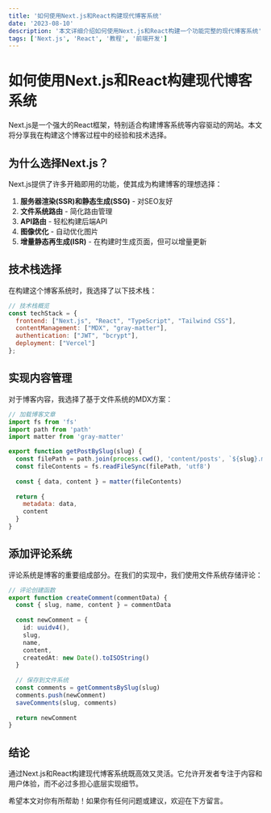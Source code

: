 ```yaml
---
title: '如何使用Next.js和React构建现代博客系统'
date: '2023-08-10'
description: '本文详细介绍如何使用Next.js和React构建一个功能完整的现代博客系统'
tags: ['Next.js', 'React', '教程', '前端开发']
---
```


# 如何使用Next.js和React构建现代博客系统

Next.js是一个强大的React框架，特别适合构建博客系统等内容驱动的网站。本文将分享我在构建这个博客过程中的经验和技术选择。

## 为什么选择Next.js？

Next.js提供了许多开箱即用的功能，使其成为构建博客的理想选择：

1. **服务器渲染(SSR)和静态生成(SSG)** - 对SEO友好
2. **文件系统路由** - 简化路由管理
3. **API路由** - 轻松构建后端API
4. **图像优化** - 自动优化图片
5. **增量静态再生成(ISR)** - 在构建时生成页面，但可以增量更新

## 技术栈选择

在构建这个博客系统时，我选择了以下技术栈：

```jsx
// 技术栈概览
const techStack = {
  frontend: ["Next.js", "React", "TypeScript", "Tailwind CSS"],
  contentManagement: ["MDX", "gray-matter"],
  authentication: ["JWT", "bcrypt"],
  deployment: ["Vercel"]
};
```

## 实现内容管理

对于博客内容，我选择了基于文件系统的MDX方案：

```jsx
// 加载博客文章
import fs from 'fs'
import path from 'path'
import matter from 'gray-matter'

export function getPostBySlug(slug) {
  const filePath = path.join(process.cwd(), 'content/posts', `${slug}.mdx`)
  const fileContents = fs.readFileSync(filePath, 'utf8')
  
  const { data, content } = matter(fileContents)
  
  return {
    metadata: data,
    content
  }
}
```

## 添加评论系统

评论系统是博客的重要组成部分。在我们的实现中，我们使用文件系统存储评论：

```typescript
// 评论创建函数
export function createComment(commentData) {
  const { slug, name, content } = commentData
  
  const newComment = {
    id: uuidv4(),
    slug,
    name,
    content,
    createdAt: new Date().toISOString()
  }
  
  // 保存到文件系统
  const comments = getCommentsBySlug(slug)
  comments.push(newComment)
  saveComments(slug, comments)
  
  return newComment
}
```

## 结论

通过Next.js和React构建现代博客系统既高效又灵活。它允许开发者专注于内容和用户体验，而不必过多担心底层实现细节。

希望本文对你有所帮助！如果你有任何问题或建议，欢迎在下方留言。 